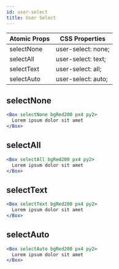 ```yaml
---
id: user-select
title: User Select
---
```


| Atomic Props | CSS Properties     |
| ------------ | ------------------ |
| selectNone   | user-select: none; |
| selectAll    | user-select: text; |
| selectText   | user-select: all;  |
| selectAuto   | user-select: auto; |

## selectNone

```jsx live
<Box selectNone bgRed200 px4 py2>
  Lorem ipsum dolor sit amet
</Box>
```

## selectAll

```jsx live
<Box selectAll bgRed200 px4 py2>
  Lorem ipsum dolor sit amet
</Box>
```

## selectText

```jsx live
<Box selectText bgRed200 px4 py2>
  Lorem ipsum dolor sit amet
</Box>
```

## selectAuto

```jsx live
<Box selectAuto bgRed200 px4 py2>
  Lorem ipsum dolor sit amet
</Box>
```
